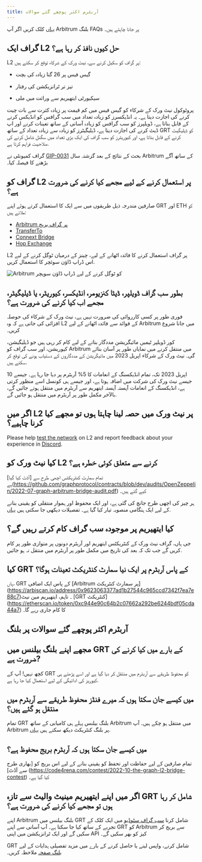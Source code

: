 ```yaml
---
title: آربٹرم اکثر پوچھے گئے سوالات
---
```


[یہاں](#billing-on-arbitrum-faqs) کلک کریں اگر آپ Arbitrum بلنگ FAQs پر جانا چاہتے ہیں۔

## گراف ایک L2 حل کیوں نافذ کر رہا ہے؟

L2 پر گراف کو سکیل کرنے سے، نیٹ ورک کے شرکاء توقع کر سکتے ہیں:

-   گیس فیس پر 26 گنا زیادہ کی بچت

-   تیز تر ٹرانزیکشن کی رفتار

-   سیکیورٹی ایتھیریم سے وراثت میں ملی

پروٹوکول نیٹ ورک کے شرکاء کو گیس فیس میں کم قیمت پر زیادہ کثرت سے بات چیت کرنے کی اجازت دیتا ہے۔ یہ انڈیکسرز کو زیادہ تعداد میں سب گرافس کو انڈیکس کرنے کے قابل بناتا ہے، ڈویلپرز کو سب گرافس کو زیادہ آسانی کے ساتھ تعینات کرنے اور اپ ڈیٹ کرنے کی اجازت دیتا ہے، ڈیلیگیٹرز کو زیادہ سے زیادہ تعداد کے ساتھ GRT کو ڈیلیگیٹ کرنے کے قابل بناتا ہے، اور کیوریٹرز کو سب گراف کی ایک بڑی تعداد میں سگنل شامل کرنے کی صلاحیت فراہم کرتا ہے.

گراف کمیونٹی نے [GIP-0031](https://forum.thegraph.com/t/gip-0031-arbitrum-grt-bridge/3305) بحث کے نتائج کے بعد گزشتہ سال Arbitrum کے ساتھ آگے بڑھنے کا فیصلہ کیا۔

## گراف کو L2 پر استعمال کرنے کے لیے مجھے کیا کرنے کی ضرورت ہے؟

صارفین مندرجہ ذیل طریقوں میں سے ایک کا استعمال کرتے ہوئے اپنے GRT اور ETH کو ملاتے ہیں:

-   [Arbitrum پر گراف بریج](https://bridge.arbitrum.io/?l2ChainId=42161)
-   [TransferTo](https://transferto.xyz/swap)
-   [Connext Bridge](https://bridge.connext.network/)
-   [Hop Exchange](https://app.hop.exchange/#/send?token=ETH)

L2 پر گراف استعمال کرنے کا فائدہ اٹھانے کے لیے، چینز کے درمیان ٹوگل کرنے کے لیے اس ڈراپ ڈاؤن سوئچر کا استعمال کریں.

![Arbitrum کو ٹوگل کرنے کے لیے ڈراپ ڈاؤن سویچر](/img/arbitrum-screenshot-toggle.png)

## بطور سب گراف ڈویلپر، ڈیٹا کنزیومر، انڈیکسر، کیوریٹر، یا ڈیلیگیٹر، مجھے اب کیا کرنے کی ضرورت ہے؟

فوری طور پر کسی کارروائی کی ضرورت نہیں ہے، نیٹ ورک کے شرکاء کی حوصلہ افزائی کی جاتی ہے کہ وہ L2 کے فوائد سے فائدہ اٹھانے کے لیے Arbitrum میں جانا شروع کریں۔

کور ڈویلپر ٹیمیں مائیگریشن مددگار بنانے کے لیے کام کر رہی ہیں جو ڈیلیگیشن، کیوریشن، اور سب گراف کو Arbitrum میں منتقل کرنے میں نمایاں طور پر آسان بنائے گی۔ نیٹ ورک کے شرکاء اپریل 2023 میں مائیگریشن کے مددگاروں کے دستیاب ہونے کی توقع کر سکتے ہیں.

10 اپریل 2023 تک، تمام انڈیکسنگ کے انعامات کا 5% آربٹرم پر دیا جا رہا ہے۔ جیسے جیسے نیٹ ورک کی شرکت میں اضافہ ہوتا ہے، اور جیسے ہی کونسل اسے منظور کرتی ہے، انڈیکسنگ کے انعامات آہستہ آہستہ ایتھریم سے آربٹرم میں منتقل ہوتے جائیں گے، بالآخر مکمل طور پر آربٹرم میں منتقل ہو جائیں گے.

## اگر میں L2 پر نیٹ ورک میں حصہ لینا چاہتا ہوں تو مجھے کیا کرنا چاہیے؟

Please help [test the network](https://testnet.thegraph.com/explorer) on L2 and report feedback about your experience in [Discord](https://discord.gg/graphprotocol).

## کیا نیٹ ورک کو L2 کرنے سے متعلق کوئی خطرہ ہے؟

تمام سمارٹ کنٹریکٹس اچھی طرح سے [آڈٹ کیا گیا] ہے(https://github.com/graphprotocol/contracts/blob/dev/audits/OpenZeppelin/2022-07-graph-arbitrum-bridge-audit.pdf) کیے گئے ہیں۔

ہر چیز کی اچھی طرح جانچ کی گئی ہے، اور ایک محفوظ اور ہموار منتقلی کو یقینی بنانے کے لیے ایک ہنگامی منصوبہ تیار کیا گیا ہے۔ تفصیلات دیکھی جا سکتی ہیں [یہاں](https://forum.thegraph.com/t/gip-0037-the-graph-arbitrum-deployment-with-linear-rewards-minted-in-l2/3551#risks-and-security-considerations-20).

## کیا ایتھیریم پر موجودہ سب گراف کام کرتے رہیں گے؟

جی ہاں، گراف نیٹ ورک کے کنٹریکٹس ایتھریم اور آربٹرم دونوں پر متوازی طور پر کام کریں گے جب تک کہ بعد کی تاریخ میں مکمل طور پر آربٹرم میں منتقل نہ ہو جائیں.

## کیا GRT کے پاس آربٹرم پر ایک نیا سمارٹ کنٹریکٹ تعینات ہوگا؟

ہاں، GRT کے پاس ایک اضافی [Arbitrum پر سمارٹ کنٹریکٹ] \(https://arbiscan.io/address/0x9623063377ad1b27544c965ccd7342f7ea7e88c7)۔ تاہم، ایتھیریم مین نیٹ [GRT کنٹریکٹ] \(https://etherscan.io/token/0xc944e90c64b2c07662a292be6244bdf05cda44a7) کا کام جاری رہے گا۔

## آربٹرم اکثر پوچھے گئے سوالات پر بلنگ

## مجھے اپنے بلنگ بیلنس میں GRT کے بارے میں کیا کرنے کی ضرورت ہے?

کچھ نہیں! آپ کے GRT کو محفوظ طریقے سے آربٹرم میں منتقل کر دیا گیا ہے اور اسے پڑھتے ہی کیوریز کی ادائیگی کے لیے استعمال کیا جا رہا ہے.

## میں کیسے جان سکتا ہوں کہ میرے فنڈز محفوظ طریقے سے آربٹرم میں منتقل ہو گئے ہیں؟

تمام GRT بلنگ بیلنس پہلے ہی کامیابی کے ساتھ Arbitrum میں منتقل ہو چکے ہیں۔ آپ Arbitrum پر بلنگ کنٹریکٹ دیکھ سکتے ہیں [یہاں](https://arbiscan.io/address/0x1B07D3344188908Fb6DEcEac381f3eE63C48477a).

## میں کیسے جان سکتا ہوں کہ آربٹرم بریج محفوظ ہے؟

تمام صارفین کے لیے حفاظت اور تحفظ کو یقینی بنانے کے لیے اس بریج کو [بھاری طرح سے آڈٹ] \(https://code4rena.com/contest/2022-10-the-graph-l2-bridge-contest) کیا گیا ہے۔

## اگر میں اپنے ایتھیریم مینیٹ والیٹ سے تازہ GRT شامل کر رہا ہوں تو مجھے کیا کرنے کی ضرورت ہے؟

اپنے Arbitrum بلنگ بیلنس میں GRT شامل کرنا [سب گراف سٹوڈیو](https://thegraph.com/studio/) میں ایک کلک کے تجربے کے ساتھ کیا جا سکتا ہے۔ آپ آسانی سے اپنے GRT کو Arbitrum سے بریج کر سکیں گے اور ایک ٹرانزیکشن میں اپنی API کیز کو بھر سکیں گے۔

GRT شامل کرنے، واپس لینے یا حاصل کرنے کے بارے میں مزید تفصیلی ہدایات کے لیے [بلنگ صفحہ](https://thegraph.com/docs/en/billing/) ملاحظہ کریں۔
